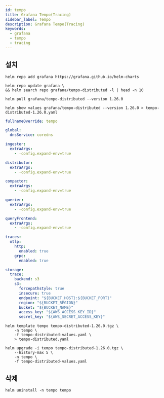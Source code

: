 ```yaml
---
id: tempo
title: Grafana Tempo(Tracing)
sidebar_label: Tempo
description: Grafana Tempo(Tracing)
keywords:
  - grafana
  - tempo
  - tracing
---
```


## 설치

```shell
helm repo add grafana https://grafana.github.io/helm-charts
```

```shell
helm repo update grafana \
&& helm search repo grafana/tempo-distributed -l | head -n 10
```

```shell
helm pull grafana/tempo-distributed --version 1.26.0
```

```shell
helm show values grafana/tempo-distributed --version 1.26.0 > tempo-distributed-1.26.0.yaml
```

```yaml title="tempo-distributed-values.yaml"
fullnameOverride: tempo

global:
  dnsService: coredns

ingester:
  extraArgs:
    - -config.expand-env=true

distributor:
  extraArgs:
    - -config.expand-env=true

compactor:
  extraArgs:
    - -config.expand-env=true

querier:
  extraArgs:
    - -config.expand-env=true

queryFrontend:
  extraArgs:
    - -config.expand-env=true

traces:
  otlp:
    http:
      enabled: true
    grpc:
      enabled: true

storage:
  trace:
    backend: s3
    s3:
      forcepathstyle: true
      insecure: true
      endpoint: "${BUCKET_HOST}:${BUCKET_PORT}"
      region: "${BUCKET_REGION}"
      bucket: "${BUCKET_NAME}"
      access_key: "${AWS_ACCESS_KEY_ID}"
      secret_key: "${AWS_SECRET_ACCESS_KEY}"
```

```shell
helm template tempo tempo-distributed-1.26.0.tgz \
    -n tempo \
    -f tempo-distributed-values.yaml \
    > tempo-distributed.yaml
```

```shell
helm upgrade -i tempo tempo-distributed-1.26.0.tgz \
    --history-max 5 \
    -n tempo \
    -f tempo-distributed-values.yaml
```

## 삭제

```shell
helm uninstall -n tempo tempo
```
